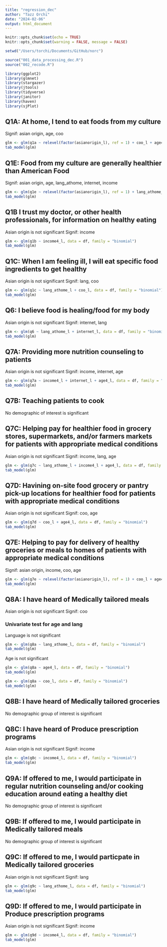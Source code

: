 ```yaml
---
title: "regression_dec"
author: "Tazz Orchi"
date: "2024-02-06"
output: html_document
---
```


```r
knitr::opts_chunk$set(echo = TRUE)
knitr::opts_chunk$set(warning = FALSE, message = FALSE) 

setwd("/Users/torchi/Documents/GitHub/norc")

source("001_data_processing_dec.R")
source("002_recode.R")

library(ggplot2)
library(glmnet)
library(stargazer)
library(jtools)
library(tidyverse)
library(janitor)
library(haven)
library(sjPlot)
```

## Q1A: At home, I tend to eat foods from my culture

Signif: asian origin, age, coo

```r
glm <- glm(q1a ~ relevel(factor(asianorigin_l), ref = 1) + coo_l + age4_l, data = df, family = "binomial")
tab_model(glm)
```

## Q1E: Food from my culture are generally healthier than American Food 

Signif: asian origin, age, lang_athome, internet, income 

```r
glm <- glm(q1e ~ relevel(factor(asianorigin_l), ref = 1) + lang_athome_l + age4_l + internet_l + income4_l, data = df, family = "binomial")
tab_model(glm)
```
## Q1B I trust my doctor, or other health professionals, for information on healthy eating 

Asian origin is not significant 
Signif: income

```r
glm <- glm(q1b ~ income4_l, data = df, family = "binomial")
tab_model(glm)
```

## Q1C: When I am feeling ill, I will eat specific food ingredients to get healthy 

Asian origin is not significant 
Signif: lang, coo

```r
glm <- glm(q1c ~ lang_athome_l + coo_l, data = df, family = "binomial")
tab_model(glm)
```

## Q6: I believe food is healing/food for my body 

Asian origin is not significant
Signif: internet, lang

```r
glm <- glm(q6 ~ lang_athome_l + internet_l, data = df, family = "binomial")
tab_model(glm)
```

## Q7A: Providing more nutrition counseling to patients 

Asian origin is not significant 
Signif: income, internet, age 

```r
glm <- glm(q7a ~ income4_l + internet_l + age4_l, data = df, family = "binomial")
tab_model(glm)
```

## Q7B: Teaching patients to cook

No demographic of interest is significant 

## Q7C: Helping pay for healthier food in grocery stores, supermarkets, and/or farmers markets for patients with appropriate medical conditions 

Asian origin is not significant 
Signif: income, lang, age 

```r
glm <- glm(q7c ~ lang_athome_l + income4_l + age4_l, data = df, family = "binomial")
tab_model(glm)
```

## Q7D: Havining on-site food grocery or pantry pick-up locations for healthier food for patients with appropriate medical conditions 

Asian origin is not significant 
Signif: coo, age 

```r
glm <- glm(q7d ~ coo_l + age4_l, data = df, family = "binomial")
tab_model(glm)
```

## Q7E: Helping to pay for delivery of healthy groceries or meals to homes of patients with appropriate medical conditions 

Signif: asian origin, income, coo, age

```r
glm <- glm(q7e ~ relevel(factor(asianorigin_l), ref = 1) + coo_l + age4_l + income4_l, data = df, family = "binomial")
tab_model(glm)
```

## Q8A: I have heard of Medically tailored meals 

Asian origin is not significant 
Signif: coo 

### Univariate test for age and lang 

Language is not significant 
```r
glm <- glm(q8a ~ lang_athome_l, data = df, family = "binomial")
tab_model(glm)
```

Age is not significant
```r
glm <- glm(q8a ~ age4_l, data = df, family = "binomial")
tab_model(glm)
```

```r
glm <- glm(q8a ~ coo_l, data = df, family = "binomial")
tab_model(glm)
```

## Q8B: I have heard of Medically tailored groceries 

No demographic group of interest is significant 

## Q8C: I have heard of Produce prescription programs 

Asian origin is not significant 
Signif: income

```r
glm <- glm(q8c ~ income4_l, data = df, family = "binomial")
tab_model(glm)
```

## Q9A: If offered to me, I would participate in regular nutrition counseling and/or cooking education around eating a healthy diet 

No demographic group of interest is significant 

## Q9B: If offered to me, I would participate in Medically tailored meals 

No demographic group of interest is significant 

## Q9C: If offered to me, I would particpate in Medically tailored groceries 

Asian origin is not significant 
Signif: lang 

```r
glm <- glm(q9c ~ lang_athome_l, data = df, family = "binomial")
tab_model(glm)
```

## Q9D: If offered to me, I would participate in Produce prescription programs 

Asian origin is not significant 
Signif: income

```r
glm <- glm(q9d ~ income4_l, data = df, family = "binomial")
tab_model(glm)
```
